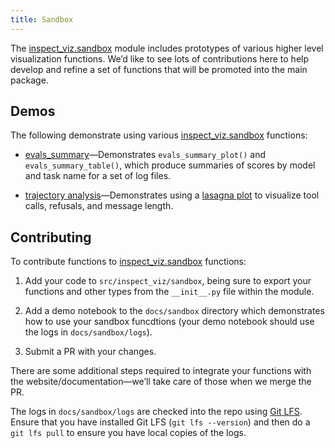 ```yaml
---
title: Sandbox
---
```


The [inspect_viz.sandbox](../reference/inspect_viz.sandbox.qmd) module includes prototypes of various higher level visualization functions. We'd like to see lots of contributions here to help develop and refine a set of functions that will be promoted into the main package.

## Demos

The following demonstrate using various [inspect_viz.sandbox](../reference/inspect_viz.sandbox.qmd) functions:

- [evals_summary](evals_summary.ipynb)---Demonstrates `evals_summary_plot()` and `evals_summary_table()`, which produce summaries of scores by model and task name for a set of log files.

- [trajectory analysis](trajectory_analysis.ipynb)---Demonstrates using a [lasagna plot](https://pmc.ncbi.nlm.nih.gov/articles/PMC2937254/) to visualize tool calls, refusals, and message length.

## Contributing

To contribute functions to [inspect_viz.sandbox](../reference/inspect_viz.sandbox.qmd) functions:

1. Add your code to `src/inspect_viz/sandbox`, being sure to export your functions and other types from the `__init__.py` file within the module.

2. Add a demo notebook to the `docs/sandbox` directory which demonstrates how to use your sandbox funcdtions (your demo notebook should use the logs in `docs/sandbox/logs`).

3. Submit a PR with your changes.

There are some additional steps required to integrate your functions with the website/documentation---we'll take care of those when we merge the PR.

::: {.callout-important}

The logs in `docs/sandbox/logs` are checked into the repo using [Git LFS](https://git-lfs.com/). Ensure that you have installed Git LFS (`git lfs --version`) and then do a `git lfs pull` to ensure you have local copies of the logs.

:::


